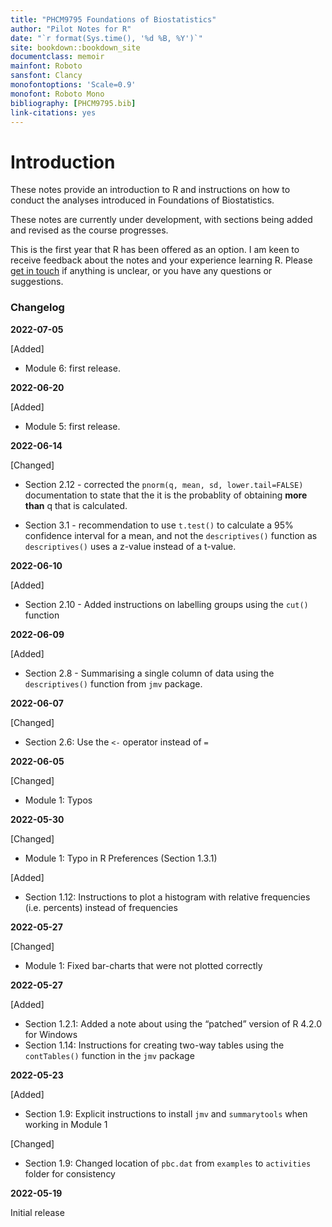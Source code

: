 ```yaml
---
title: "PHCM9795 Foundations of Biostatistics"
author: "Pilot Notes for R"
date: "`r format(Sys.time(), '%d %B, %Y')`"
site: bookdown::bookdown_site
documentclass: memoir
mainfont: Roboto
sansfont: Clancy
monofontoptions: 'Scale=0.9'
monofont: Roboto Mono
bibliography: [PHCM9795.bib]
link-citations: yes
---
```


# Introduction {.unnumbered}

These notes provide an introduction to R and instructions on how to conduct the analyses introduced in Foundations of Biostatistics.

These notes are currently under development, with sections being added and revised as the course progresses.

This is the first year that R has been offered as an option. I am keen to receive feedback about the notes and your experience learning R. Please [get in touch](mailto:t.dobbins@unsw.edu.au) if anything is unclear, or you have any questions or suggestions.

### Changelog {-}

**2022-07-05**

[Added]

- Module 6: first release.

**2022-06-20**

[Added]

- Module 5: first release.

**2022-06-14**

[Changed]

- Section 2.12 - corrected the `pnorm(q, mean, sd, lower.tail=FALSE)` documentation to state that the it is the probablity of obtaining **more than** q that is calculated.

- Section 3.1 - recommendation to use `t.test()` to calculate a 95% confidence interval for a mean, and not the `descriptives()` function as `descriptives()` uses a z-value instead of a t-value.

**2022-06-10**

[Added]

- Section 2.10 - Added instructions on labelling groups using the `cut()` function

**2022-06-09**

[Added]

- Section 2.8 - Summarising a single column of data using the `descriptives()` function from `jmv` package.

**2022-06-07**

[Changed]

- Section 2.6: Use the `<-` operator instead of `=`

**2022-06-05**

[Changed]

- Module 1: Typos


**2022-05-30**

[Changed]

- Module 1: Typo in R Preferences (Section 1.3.1)

[Added]

- Section 1.12: Instructions to plot a histogram with relative frequencies (i.e. percents) instead of frequencies

**2022-05-27**

[Changed]

- Module 1: Fixed bar-charts that were not plotted correctly

**2022-05-27**

[Added]

-   Section 1.2.1: Added a note about using the "patched" version of R 4.2.0 for Windows
-   Section 1.14: Instructions for creating two-way tables using the `contTables()` function in the `jmv` package

**2022-05-23**

[Added]

-   Section 1.9: Explicit instructions to install `jmv` and `summarytools` when working in Module 1

[Changed]

-   Section 1.9: Changed location of `pbc.dat` from `examples` to `activities` folder for consistency

**2022-05-19**

Initial release

